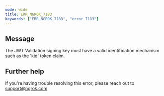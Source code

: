 ```yaml
---
mode: wide
title: ERR_NGROK_7183
keywords: ["ERR_NGROK_7183", "error 7183"]
---
```


## Message

The JWT Validation signing key must have a valid identification mechanism such as the 'kid' token claim.

## Further help

If you're having trouble resolving this error, please reach out to [support@ngrok.com](mailto:support@ngrok.com?subject=Help%20with%20ERR_NGROK_7183)

